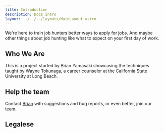 ```yaml
---
title: Introduction
description: Docs intro
layout: ../../../layouts/MainLayout.astro
---
```

We're here to train job hunters better ways to apply for jobs. And maybe other things about job hunting like what to expect on your first day of work.

## Who We Are

This is a project started by Brian Yamasaki showcasing the techniques taught by Wayne Tokunaga, a career counselor at the California State University at Long Beach. 

## Help the team

Contact [Brian](mailto:brian.yamasaki+78@gmail.com) with suggestions and bug reports, or even better, join our team.

## Legalese




